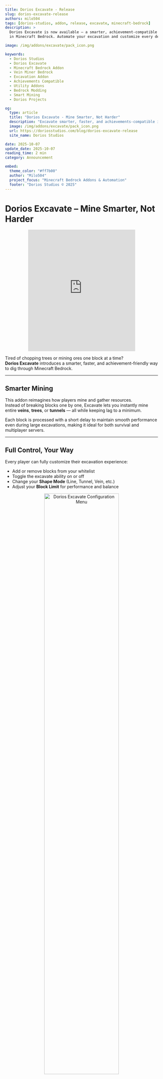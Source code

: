 ```yaml
---
title: Dorios Excavate - Release
slug: dorios-excavate-release
authors: milo504
tags: [dorios-studios, addon, release, excavate, minecraft-bedrock]
description: >
  Dorios Excavate is now available — a smarter, achievement-compatible way to mine, chop, and dig
  in Minecraft Bedrock. Automate your excavation and customize every detail to fit your playstyle.

image: /img/addons/excavate/pack_icon.png

keywords:
  - Dorios Studios
  - Dorios Excavate
  - Minecraft Bedrock Addon
  - Vein Miner Bedrock
  - Excavation Addon
  - Achievements Compatible
  - Utility Addons
  - Bedrock Modding
  - Smart Mining
  - Dorios Projects

og:
  type: article
  title: "Dorios Excavate - Mine Smarter, Not Harder"
  description: "Excavate smarter, faster, and achievements-compatible in Minecraft Bedrock. Explore the newest Dorios Studios addon."
  image: /img/addons/excavate/pack_icon.png
  url: https://doriosstudios.com/blog/dorios-excavate-release
  site_name: Dorios Studios

date: 2025-10-07
update_date: 2025-10-07
reading_time: 2 min
category: Announcement

embed:
  theme_color: "#ff7b00"
  author: "Milo504"
  project_focus: "Minecraft Bedrock Addons & Automation"
  footer: "Dorios Studios © 2025"
---
```



# Dorios Excavate – Mine Smarter, Not Harder

<p align="center">
  <iframe 
    width="70%" 
    height="400" 
    src="https://www.youtube.com/embed/c-IrGsnSO04" 
    title="Dorios Excavate – Smart Vein Miner (Minecraft Bedrock Add-On)" 
    frameBorder="0" 
    allow="accelerometer; autoplay; clipboard-write; encrypted-media; gyroscope; picture-in-picture" 
    allowFullScreen
    style={{ borderRadius: "12px", boxShadow: "0 4px 15px rgba(0,0,0,0.25)" }}
  ></iframe>
</p>

Tired of chopping trees or mining ores one block at a time?  
**Dorios Excavate** introduces a smarter, faster, and achievement-friendly way to dig through Minecraft Bedrock.

---

## Smarter Mining

This addon reimagines how players mine and gather resources.  
Instead of breaking blocks one by one, Excavate lets you instantly mine entire **veins**, **trees**, or **tunnels** — all while keeping lag to a minimum.

Each block is processed with a short delay to maintain smooth performance even during large excavations, making it ideal for both survival and multiplayer servers.

---

## Full Control, Your Way

Every player can fully customize their excavation experience:

- Add or remove blocks from your whitelist  
- Toggle the excavate ability on or off  
- Change your **Shape Mode** (Line, Tunnel, Vein, etc.)  
- Adjust your **Block Limit** for performance and balance  

<p align="center">
  <img 
    src="https://media.forgecdn.net/attachments/description/1316262/description_2f550cd4-d5d3-4c89-81ac-c3d45e499f5c.png" 
    alt="Dorios Excavate Configuration Menu" 
    width="70%" 
    style={{ borderRadius: "12px", boxShadow: "0 4px 15px rgba(0,0,0,0.25)" }}
  />
</p>

---

## Works With Achievements

One of Dorios Excavate’s strongest features is its **compatibility with achievements**.  
That means you can use it in your survival worlds without disabling Xbox Live achievements — making it perfect for both casual and competitive players.

---

## Performance-Focused

Unlike traditional vein miners, Dorios Excavate was designed to be **lag-friendly**.  
By spreading block-breaking operations over short intervals, it ensures stable tick performance even when excavating massive areas.

---

## Available Commands

```plaintext
excavateadd              – Adds a block to your personal excavate whitelist.
excavateblacklistadd     – Adds a block to the global blacklist. (Admin only)
excavateblacklistremove  – Removes a block from the global blacklist. (Admin only)
excavatedefaultadd       – Adds a block to the global default list. (Admin only)
excavatedefaultremove    – Removes a block from the global default list. (Admin only)
excavatelimit            – Sets your personal block limit for excavate.
excavateopenmenu         – Opens your personal excavate configuration menu.
excavateremove           – Removes a block from your personal excavate whitelist.
excavateshape            – Changes your current excavate shape or pattern.
excavatetoggle           – Toggles your excavate ability on or off.```
